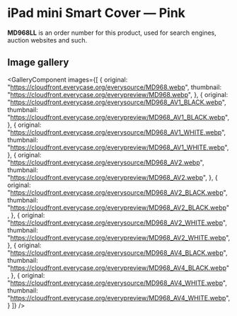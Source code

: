 
# iPad mini Smart Cover — Pink

<Callout type='info' emoji='👉🏻'>**MD968LL** is an order number for this product, used for search engines, auction websites and such.</Callout>

## Image gallery

<GalleryComponent
    images={[
      {
        original: "https://cloudfront.everycase.org/everysource/MD968.webp",
        thumbnail: "https://cloudfront.everycase.org/everypreview/MD968.webp",
      },
      {
        original: "https://cloudfront.everycase.org/everysource/MD968_AV1_BLACK.webp",
        thumbnail: "https://cloudfront.everycase.org/everypreview/MD968_AV1_BLACK.webp",
      },
      {
        original: "https://cloudfront.everycase.org/everysource/MD968_AV1_WHITE.webp",
        thumbnail: "https://cloudfront.everycase.org/everypreview/MD968_AV1_WHITE.webp",
      },
      {
        original: "https://cloudfront.everycase.org/everysource/MD968_AV2.webp",
        thumbnail: "https://cloudfront.everycase.org/everypreview/MD968_AV2.webp",
      },
      {
        original: "https://cloudfront.everycase.org/everysource/MD968_AV2_BLACK.webp",
        thumbnail: "https://cloudfront.everycase.org/everypreview/MD968_AV2_BLACK.webp",
      },
      {
        original: "https://cloudfront.everycase.org/everysource/MD968_AV2_WHITE.webp",
        thumbnail: "https://cloudfront.everycase.org/everypreview/MD968_AV2_WHITE.webp",
      },
      {
        original: "https://cloudfront.everycase.org/everysource/MD968_AV4_BLACK.webp",
        thumbnail: "https://cloudfront.everycase.org/everypreview/MD968_AV4_BLACK.webp",
      },
      {
        original: "https://cloudfront.everycase.org/everysource/MD968_AV4_WHITE.webp",
        thumbnail: "https://cloudfront.everycase.org/everypreview/MD968_AV4_WHITE.webp",
      }
    ]}
  />
